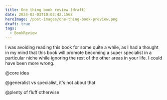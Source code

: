 ```yaml
---
title: One thing book review (draft)
date: 2024-02-03T10:03:42.156Z
heroImage: /post-images/one-thing-book-preview.png
draft: true
tags:
  - BookReview
---
```


I was avoiding reading this book for some quite a while, as I had a thought in my mind that this book will promote becoming a super specialist in a particular niche while ignoring the rest of the other areas in your life. I could have been more wrong.

@core idea

@generalist vs specialist, it's not about that

@plenty of fluff otherwise
